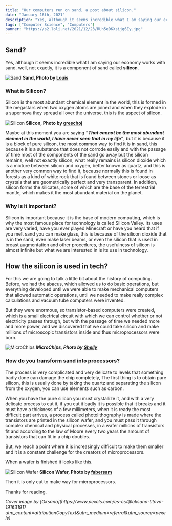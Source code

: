 ```yaml
---
title: "Our computers run on sand, a post about silicon."
date: "January 16th, 2021"
description: "Yes, although it seems incredible what I am saying our economy works with sand. well, not exactly, it is a component of sand called silicon."
tags: ["Computer Science", "Computers"]
banner: "https://s2.loli.net/2021/12/23/RUh5eDKXsijg6Ey.jpg"
---
```


## Sand?

Yes, although it seems incredible what I am saying our economy works with sand. well, not exactly, it is a component of sand called **silicon**.

![Sand](https://s2.loli.net/2021/12/23/PNvJphqXojZ5eFH.jpg) **Sand, Photo by [Louis](https://www.pexels.com/@louis-965146)**

### What is Silicon?

Silicon is the most abundant chemical element in the world, this is formed in the megastars when two oxygen atoms are joined and when they explode in a supernova they spread all over the universe, this is the aspect of silicon.

![Silicon](https://s2.loli.net/2021/12/23/gqwPjhxduKTmVfc.jpg) **Silicon, Photo by [greschoj](https://www.freeimages.com/es/photographer/greschoj-64534)**

Maybe at this moment you are saying **_"That cannot be the most abundant element in the world, I have never seen that in my life"_**, but it is because it is a block of pure silicon, the most common way to find it is in sand, this because it is a substance that does not corrode easily and with the passage of time most of the components of the sand go away but the silicon remains, well not exactly silicon, what really remains is silicon dioxide which is a mixture between silicon and oxygen, better known as quartz, and this is another very common way to find it, because normally this is found in forests as a kind of white rock that is found between stones or loose as crystals that are geometrically perfect and very transparent. In addition, silicon forms the silicates, some of which are the base of the terrestrial mantle, which makes it the most abundant material on the planet.

### Why is it important?

Silicon is important because it is the base of modern computing, which is why the most famous place for technology is called Silicon Valley. Its uses are very varied, have you ever played Minecraft or have you heard that if you melt sand you can make glass, this is because of the silicon dioxide that is in the sand, even make laser beams, or even the silicon that is used in breast augmentation and other procedures, the usefulness of silicon is almost infinite but what we are interested in is its use in technology.

## How the silicon is used in tech?

For this we are going to talk a little bit about the history of computing. Before, we had the abacus, which allowed us to do basic operations, but everything developed until we were able to make mechanical computers that allowed automatic operations, until we needed to make really complex calculations and vacuum tube computers were invented.

But they were enormous, so transistor-based computers were created, which is a small electrical circuit with which we can control whether or not electricity passes through, but with the passage of time we needed more and more power, and we discovered that we could take silicon and make millions of microscopic transistors inside and thus microprocessors were born.

![MicroChips](https://s2.loli.net/2021/12/23/V8AmanqYokWQEgs.jpg) **_MicroChips, Photo by [ Shelly](https://www.pexels.com/@shellystill)_**

### How do you transform sand into processors?

The process is very complicated and very delicate to levels that something badly done can damage the chip completely, The first thing is to obtain pure silicon, this is usually done by taking the quartz and separating the silicon from the oxygen, you can use elements such as carbon.

When you have the pure silicon you must crystallize it, and with a very delicate process to cut it, if you cut it badly it is possible that it breaks and it must have a thickness of a few millimeters, when it is ready the most difficult part arrives, a process called photolithography is made where the transistors are printed in the silicon wafer, and you must pass it through complex chemical and physical processes, in a wafer millions of transistors fit and according to the law of Moore every two years the amount of transistors that can fit in a chip doubles.

But, we reach a point where it is increasingly difficult to make them smaller and it is a constant challenge for the creators of microprocessors.

When a wafer is finished it looks like this.

![Silicon Wafer](https://s2.loli.net/2021/12/23/zOmkAx5L8dcKaBT.jpg) **Silicon Wafer, Photo by [fabersam](https://pixabay.com/users/fabersam-98886/)**

Then it is only cut to make way for microprocessors.

Thanks for reading.

<cite>
  Cover image by
  [Oksana](https://www.pexels.com/es-es/@oksana-titova-19163191?utm_content=attributionCopyText&utm_medium=referral&utm_source=pexels)
</cite>
